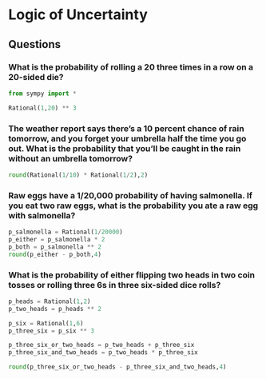 # Logic of Uncertainty

## Questions

### What is the probability of rolling a 20 three times in a row on a 20-sided die?

```python

from sympy import *

Rational(1,20) ** 3
```

### The weather report says there's a 10 percent chance of rain tomorrow, and you forget your umbrella half the time you go out. What is the probability that you'll be caught in the rain without an umbrella tomorrow?

```python

round(Rational(1/10) * Rational(1/2),2)

```

### Raw eggs have a 1/20,000 probability of having salmonella. If you eat two raw eggs, what is the probability you ate a raw egg with salmonella?

```python

p_salmonella = Rational(1/20000)
p_either = p_salmonella * 2
p_both = p_salmonella ** 2
round(p_either - p_both,4)
```

### What is the probability of either flipping two heads in two coin tosses or rolling three 6s in three six-sided dice rolls?

```python

p_heads = Rational(1,2)
p_two_heads = p_heads ** 2

p_six = Rational(1,6)
p_three_six = p_six ** 3

p_three_six_or_two_heads = p_two_heads + p_three_six
p_three_six_and_two_heads = p_two_heads * p_three_six

round(p_three_six_or_two_heads - p_three_six_and_two_heads,4)


```
